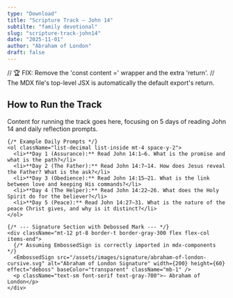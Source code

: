 ```yaml
---
type: "Download"
title: "Scripture Track — John 14"
subtilte: "family devotional"
slug: "scripture-track-john14"
date: "2025-11-01"
author: "Abraham of London"
draft: false
---
```


// 🏆 FIX: Remove the 'const content =' wrapper and the extra 'return'.
// The MDX file's top-level JSX is automatically the default export's return.

<BrandFrame title="Scripture Track — John 14" subtitle="Assurance • Obedience • The Helper • Peace" pageSize="A4" >
  <div className="text-deepCharcoal">
    <h2>How to Run the Track</h2>
    <p>Content for running the track goes here, focusing on 5 days of reading John 14 and daily reflection prompts.</p>
    
    {/* Example Daily Prompts */}
    <ol className="list-decimal list-inside mt-4 space-y-2">
      <li>**Day 1 (Assurance):** Read John 14:1–6. What is the promise and what is the path?</li>
      <li>**Day 2 (The Father):** Read John 14:7–14. How does Jesus reveal the Father? What is the ask?</li>
      <li>**Day 3 (Obedience):** Read John 14:15–21. What is the link between love and keeping His commands?</li>
      <li>**Day 4 (The Helper):** Read John 14:22–26. What does the Holy Spirit do for the believer?</li>
      <li>**Day 5 (Peace):** Read John 14:27–31. What is the nature of the peace Christ gives, and why is it distinct?</li>
    </ol>

    {/* --- Signature Section with Debossed Mark --- */}
    <div className="mt-12 pt-8 border-t border-gray-300 flex flex-col items-end">
      {/* Assuming EmbossedSign is correctly imported in mdx-components */}
      <EmbossedSign src="/assets/images/signature/abraham-of-london-cursive.svg" alt="Abraham of London Signature" width={200} height={60} effect="deboss" baseColor="transparent" className="mb-1" />
      <p className="text-sm font-serif text-gray-700">— Abraham of London</p>
    </div>
  </div>
</BrandFrame>